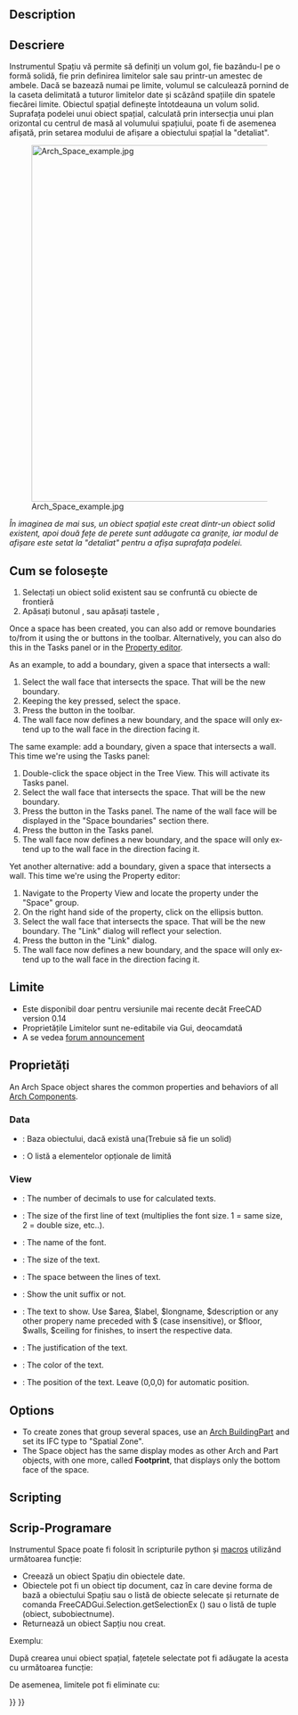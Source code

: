 <languages/>

<div class="mw-translate-fuzzy">
{{docnav/ro
|[[Arch_Roof/ro|Roof]]
|[[Arch_Stairs/ro|Stairs]]
|[[Arch_Workbench/ro|Arch]]
|IconL=Arch_Roof.svg
|IconC=Workbench_Arch.svg
|IconR=Arch_Stairs.svg
}}
</div>

<div lang="en" dir="ltr" class="mw-content-ltr">
{{VeryImportantMessage|THIS COMMAND IS PART OF THE INTEGRATED [[BIM_Workbench|BIM WORKBENCH]] IN V1.0<br>
This page has been updated for that version.}}
</div>

<div class="mw-translate-fuzzy">
{{GuiCommand
|Name=Arch Space|Name/ro=Arch
|MenuLocation=Arch → Space
|Workbenches=[[Arch_Workbench/ro|Arch]]
|Shortcut={{KEY|S}} {{KEY|P}}
|SeeAlso=[[Arch Wall]], [[Arch Structure]]
|Version=0.14
}}
</div>

<div lang="en" dir="ltr" class="mw-content-ltr">
==Description==
</div>

<div class="mw-translate-fuzzy">
== Descriere ==
Instrumentul Spațiu vă permite să definiți un volum gol, fie bazându-l pe o formă solidă, fie prin definirea limitelor sale sau printr-un amestec de ambele. Dacă se bazează numai pe limite, volumul se calculează pornind de la caseta delimitată a tuturor limitelor date și scăzând spațiile din spatele fiecărei limite. Obiectul spațial definește întotdeauna un volum solid. Suprafața podelei unui obiect spațial, calculată prin intersecția unui plan orizontal cu centrul de masă al volumului spațiului, poate fi de asemenea afișată, prin setarea modului de afișare a obiectului spațial la "detaliat".
</div>

[[Image:Arch Space example.jpg|640px]]

<div class="mw-translate-fuzzy">
''În imaginea de mai sus, un obiect spațial este creat dintr-un obiect solid existent, apoi două fețe de perete sunt adăugate ca granițe, iar modul de afișare este setat la "detaliat" pentru a afișa suprafața podelei.''
</div>

<span id="Usage"></span>
<div class="mw-translate-fuzzy">
== Cum se folosește ==
</div>

<div class="mw-translate-fuzzy">
# Selectați un obiect solid existent sau se confruntă cu obiecte de frontieră
# Apăsați butonul {{KEY|[[Image:Arch_Space.png|16px]] [[Arch Space]]}}, sau apăsați tastele {{KEY|S}}, {{KEY|P}}
</div>

<div lang="en" dir="ltr" class="mw-content-ltr">
Once a space has been created, you can also add or remove boundaries to/from it using the {{Button|[[Image:Arch_Add.svg|16px]] [[Arch_Add|Add]]}} or {{Button|[[Image:Arch_Remove.svg|16px]] [[Arch_Remove|Remove]]}} buttons in the toolbar. Alternatively, you can also do this in the Tasks panel or in the [[Property_editor|Property editor]].
</div>

<div lang="en" dir="ltr" class="mw-content-ltr">
As an example, to add a boundary, given a space that intersects a wall:
# Select the wall face that intersects the space. That will be the new boundary.
# Keeping the {{KEY|Ctrl}} key pressed, select the space.
# Press the {{Button|[[Image:Arch_Add.svg|16px]] [[Arch_Add|Add]]}} button in the toolbar.
# The wall face now defines a new boundary, and the space will only extend up to the wall face in the direction facing it.
</div>

<div lang="en" dir="ltr" class="mw-content-ltr">
The same example: add a boundary, given a space that intersects a wall. This time we're using the Tasks panel:
# Double-click the space object in the Tree View. This will activate its Tasks panel.
# Select the wall face that intersects the space. That will be the new boundary.
# Press the {{Button|[[Image:Arch_Add.svg|16px]] [[Arch_Add|Add]]}} button in the Tasks panel. The name of the wall face will be displayed in the "Space boundaries" section there.
# Press the {{Button|OK}} button in the Tasks panel.
# The wall face now defines a new boundary, and the space will only extend up to the wall face in the direction facing it.
</div>

<div lang="en" dir="ltr" class="mw-content-ltr">
Yet another alternative: add a boundary, given a space that intersects a wall. This time we're using the Property editor:
# Navigate to the Property View and locate the {{PropertyData|Boundaries}} property under the "Space" group.
# On the right hand side of the {{PropertyData|Boundaries}} property, click on the ellipsis button.
# Select the wall face that intersects the space. That will be the new boundary. The "Link" dialog will reflect your selection.
# Press the {{Button|OK}} button in the "Link" dialog.
# The wall face now defines a new boundary, and the space will only extend up to the wall face in the direction facing it.
</div>

<span id="Limitations"></span>
<div class="mw-translate-fuzzy">
==Limite==
</div>

<div class="mw-translate-fuzzy">
* Este disponibil doar pentru versiunile mai recente decât FreeCAD version 0.14
* Proprietățile Limitelor sunt ne-editabile via Gui, deocamdată
* A se vedea [http://forum.freecadweb.org/viewtopic.php?f=9&t=4275 forum announcement]
</div>

<span id="Properties"></span>
==Proprietăți==

<div lang="en" dir="ltr" class="mw-content-ltr">
An Arch Space object shares the common properties and behaviors of all [[Arch_Component|Arch Components]].
</div>

<div lang="en" dir="ltr" class="mw-content-ltr">
===Data===
</div>

<div lang="en" dir="ltr" class="mw-content-ltr">
{{Properties_Title|Space}}
</div>

<div class="mw-translate-fuzzy">
* {{PropertyData|Base}}: Baza obiectului, dacă există una(Trebuie să fie un solid)
* {{PropertyData|Boundaries}}: O listă a elementelor opționale de limită
</div>

<div lang="en" dir="ltr" class="mw-content-ltr">
===View===
</div>

<div lang="en" dir="ltr" class="mw-content-ltr">
{{Properties_Title|Space}}
</div>

<div lang="en" dir="ltr" class="mw-content-ltr">
* {{PropertyView|Decimals|Integer}}: The number of decimals to use for calculated texts.
* {{PropertyView|First Line|Length}}: The size of the first line of text (multiplies the font size. 1 = same size, 2 = double size, etc..).
* {{PropertyView|Font Name|Font}}: The name of the font.
* {{PropertyView|Font Size|Length}}: The size of the text.
* {{PropertyView|Line Spacing|Float}}: The space between the lines of text.
* {{PropertyView|Show Unit|Bool}}: Show the unit suffix or not.
* {{PropertyView|Text|StringList}}:  The text to show. Use $area, $label, $longname, $description or any other propery name preceded with $ (case insensitive), or $floor, $walls, $ceiling for finishes, to insert the respective data.
* {{PropertyView|Text Align|Enumeration}}: The justification of the text.
* {{PropertyView|Text Color|Color}}: The color of the text.
* {{PropertyView|Text Position|VectorDistance}}: The position of the text. Leave (0,0,0) for automatic position.
</div>

<div lang="en" dir="ltr" class="mw-content-ltr">
==Options==
</div>

<div lang="en" dir="ltr" class="mw-content-ltr">
* To create zones that group several spaces, use an [[Arch_BuildingPart|Arch BuildingPart]] and set its IFC type to "Spatial Zone".
* The Space object has the same display modes as other Arch and Part objects, with one more, called '''Footprint''', that displays only the bottom face of the space.
</div>

<div lang="en" dir="ltr" class="mw-content-ltr">
==Scripting==
</div>

<div class="mw-translate-fuzzy">
== Scrip-Programare ==
</div>

<div class="mw-translate-fuzzy">
Instrumentul Space poate fi folosit în scripturile python și [[macros]] utilizând următoarea funcție:
</div>

{{Code|code=
Space = makeSpace(objects=None, baseobj=None, name="Space")
}}

<div class="mw-translate-fuzzy">
* Creează un obiect Spațiu din obiectele date.
* Obiectele pot fi un obiect tip document, caz în care devine forma de bază a obiectului Spațiu sau o listă de obiecte selecate și returnate de comanda FreeCADGui.Selection.getSelectionEx () sau o listă de tuple (obiect, subobiectnume).
* Returnează un obiect Sapțiu nou creat.
</div>

Exempluː

{{Code|code=
import FreeCAD, Arch

Box = FreeCAD.ActiveDocument.addObject("Part::Box", "Box")
Box.Length = 1000
Box.Width = 1000
Box.Height = 1000

Space = Arch.makeSpace(Box)
Space.ViewObject.LineWidth = 2
FreeCAD.ActiveDocument.recompute()
}}

<div class="mw-translate-fuzzy">
După crearea unui obiect spațial, fațetele selectate pot fi adăugate la acesta cu următoarea funcție:
</div>

{{Code|code=
import FreeCAD, FreeCADGui, Draft, Arch

points = [FreeCAD.Vector(-500, 0, 0), FreeCAD.Vector(1000, 1000, 0)]
Line = Draft.makeWire(points)
Wall = Arch.makeWall(Line, width=150, height=2000)
FreeCAD.ActiveDocument.recompute()

# Select a face of the wall
selection = FreeCADGui.Selection.getSelectionEx()
Arch.addSpaceBoundaries(Space, selection)
}}

<div class="mw-translate-fuzzy">
De asemenea, limitele pot fi eliminate cu:
</div>

{{Code|code=
selection = FreeCADGui.Selection.getSelectionEx()
Arch.removeSpaceBoundaries(Space, selection)
}}


<div class="mw-translate-fuzzy">
{{docnav/ro
|[[Arch_Roof/ro|Roof/ro]]
|[[Arch_Stairs/ro|Stairs/ro]]
|[[Arch_Workbench/ro|Arch/ro]]
|IconL=Arch_Roof.svg
|IconC=Workbench_Arch.svg
|IconR=Arch_Stairs.svg
}}
</div>

{{BIM_Tools_navi{{#translation:}}}}
{{Userdocnavi{{#translation:}}}}